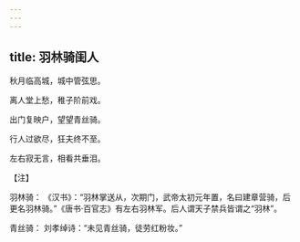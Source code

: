 ```yaml
---
---
---
```

title: 羽林骑闺人
---




秋月临高城，城中管弦思。

离人堂上愁，稚子阶前戏。

出门复映户，望望青丝骑。

行人过欲尽，狂夫终不至。

左右寂无言，相看共垂泪。

【注】

羽林骑： 《汉书》：“羽林掌送从，次期门，武帝太初元年置，名曰建章营骑，后更名羽林骑。”《唐书·百官志》有左右羽林军。后人谓天子禁兵皆谓之“羽林”。

青丝骑： 刘孝绰诗：“未见青丝骑，徒劳红粉妆。”